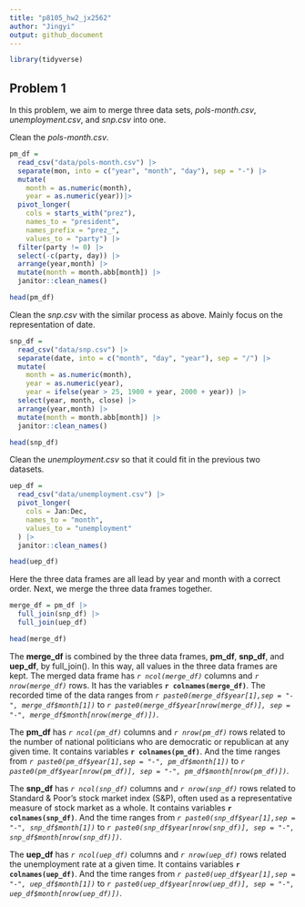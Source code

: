 ```yaml
---
title: "p8105_hw2_jx2562"
author: "Jingyi"
output: github_document
---
```


```r
library(tidyverse)
```

## Problem 1

In this problem, we aim to merge three data sets, _pols-month.csv_, _unemployment.csv_, and _snp.csv_ into one. 

Clean the _pols-month.csv_.
```r
pm_df =
  read_csv("data/pols-month.csv") |>
  separate(mon, into = c("year", "month", "day"), sep = "-") |>
  mutate(
    month = as.numeric(month),
    year = as.numeric(year))|>
  pivot_longer(
    cols = starts_with("prez"),
    names_to = "president",
    names_prefix = "prez_",
    values_to = "party") |>
  filter(party != 0) |>
  select(-c(party, day)) |>
  arrange(year,month) |>
  mutate(month = month.abb[month]) |>
  janitor::clean_names()

head(pm_df)

```

Clean the _snp.csv_ with the similar process as above. Mainly focus on the representation of date.
```r
snp_df =
  read_csv("data/snp.csv") |>
  separate(date, into = c("month", "day", "year"), sep = "/") |>
  mutate(
    month = as.numeric(month),
    year = as.numeric(year),
    year = ifelse(year > 25, 1900 + year, 2000 + year)) |>
  select(year, month, close) |>
  arrange(year,month) |>
  mutate(month = month.abb[month]) |>
  janitor::clean_names()

head(snp_df)

```

Clean the _unemployment.csv_ so that it could fit in the previous two datasets.

```r
uep_df =
  read_csv("data/unemployment.csv") |>
  pivot_longer(
    cols = Jan:Dec,
    names_to = "month",
    values_to = "unemployment"
  ) |>
  janitor::clean_names()

head(uep_df)
```

Here the three data frames are all lead by year and month with a correct order. Next, we merge the three data frames together.

```r
merge_df = pm_df |>
  full_join(snp_df) |>
  full_join(uep_df)

head(merge_df)

```

The **merge_df** is combined by the three data frames, **pm_df**, **snp_df**, and **uep_df**, by full_join(). In this way, all values in the three data frames are kept. The merged data frame has _`r ncol(merge_df)`_ columns and _`r nrow(merge_df)`_ rows. It has the variables **`r colnames(merge_df)`**. The recorded time of the data ranges from _`r paste0(merge_df$year[1],sep = "-", merge_df$month[1])`_ to _`r paste0(merge_df$year[nrow(merge_df)], sep = "-", merge_df$month[nrow(merge_df)])`_.

The **pm_df** has _`r ncol(pm_df)`_ columns and _`r nrow(pm_df)`_ rows related to the number of national politicians who are democratic or republican at any given time. It contains variables **`r colnames(pm_df)`**. And the time ranges from _`r paste0(pm_df$year[1],sep = "-", pm_df$month[1])`_ to _`r paste0(pm_df$year[nrow(pm_df)], sep = "-", pm_df$month[nrow(pm_df)])`_.

The **snp_df** has _`r ncol(snp_df)`_ columns and _`r nrow(snp_df)`_ rows related to Standard & Poor’s stock market index (S&P), often used as a representative measure of stock market as a whole. It contains variables **`r colnames(snp_df)`**. And the time ranges from _`r paste0(snp_df$year[1],sep = "-", snp_df$month[1])`_ to _`r paste0(snp_df$year[nrow(snp_df)], sep = "-", snp_df$month[nrow(snp_df)])`_.

The **uep_df** has _`r ncol(uep_df)`_ columns and _`r nrow(uep_df)`_ rows related the unemployment rate at a given time. It contains variables **`r colnames(uep_df)`**. And the time ranges from _`r paste0(uep_df$year[1],sep = "-", uep_df$month[1])`_ to _`r paste0(uep_df$year[nrow(uep_df)], sep = "-", uep_df$month[nrow(uep_df)])`_.










